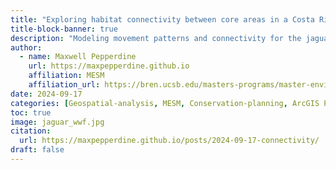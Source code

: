 ```yaml
---
title: "Exploring habitat connectivity between core areas in a Costa Rican landscape"
title-block-banner: true
description: "Modeling movement patterns and connectivity for the jaguar (Panthera onca) across southern Costa Rica with Circuitscape"
author: 
  - name: Maxwell Pepperdine
    url: https://maxpepperdine.github.io
    affiliation: MESM
    affiliation_url: https://bren.ucsb.edu/masters-programs/master-environmental-science-and-management 
date: 2024-09-17
categories: [Geospatial-analysis, MESM, Conservation-planning, ArcGIS Pro]
toc: true
image: jaguar_wwf.jpg
citation: 
  url: https://maxpepperdine.github.io/posts/2024-09-17-connectivity/
draft: false
---
```

